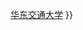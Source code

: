 {{Navbox
|name = 交通大學
|title = [[交通大学|交通大學]]
|titlestyle = background-color: #FFCC00;
|listclass = hlist
|list1 =
* [[上海交通大学]]
* [[西安交通大学]]
* [[西南交通大学]]
* [[北京交通大學]]
* [[國立交通大學]]<sup>注1</sup>
| below  = 注1：为今[[國立阳明交通大學]]。<br>注2：[[中华人民共和国]]建立后由[[中国高等院校院系调整|院系调整]]从原交通大学系统内調出，但不被交通大學校友會承認的院校：[[兰州交通大学]]{{.w}}[[华东交通大学]]
}}<noinclude>
{{Documentation}}
</noinclude>